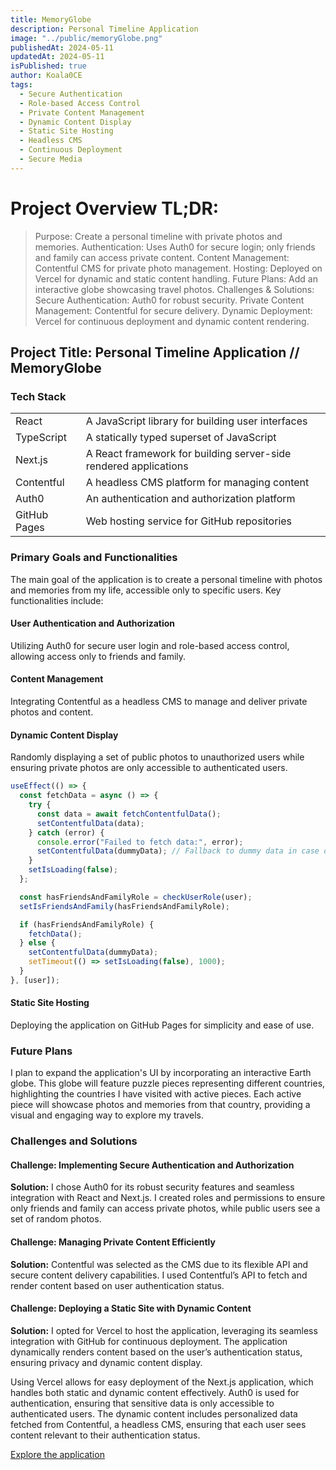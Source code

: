 ```yaml
---
title: MemoryGlobe
description: Personal Timeline Application
image: "../public/memoryGlobe.png"
publishedAt: 2024-05-11
updatedAt: 2024-05-11
isPublished: true
author: Koala0CE
tags:
  - Secure Authentication
  - Role-based Access Control
  - Private Content Management
  - Dynamic Content Display
  - Static Site Hosting
  - Headless CMS
  - Continuous Deployment
  - Secure Media
---
```


# Project Overview TL;DR:

> Purpose: Create a personal timeline with private photos and memories. Authentication: Uses Auth0 for secure login; only friends and family can access private content. Content Management: Contentful CMS for private photo management. Hosting: Deployed on Vercel for dynamic and static content handling. Future Plans: Add an interactive globe showcasing travel photos. Challenges & Solutions: Secure Authentication: Auth0 for robust security. Private Content Management: Contentful for secure delivery. Dynamic Deployment: Vercel for continuous deployment and dynamic content rendering.

## Project Title: Personal Timeline Application // MemoryGlobe

### Tech Stack

|              |                                                                  |
| ------------ | ---------------------------------------------------------------- |
| React        | A JavaScript library for building user interfaces                |
| TypeScript   | A statically typed superset of JavaScript                        |
| Next.js      | A React framework for building server-side rendered applications |
| Contentful   | A headless CMS platform for managing content                     |
| Auth0        | An authentication and authorization platform                     |
| GitHub Pages | Web hosting service for GitHub repositories                      |

### Primary Goals and Functionalities

The main goal of the application is to create a personal timeline with photos and memories from my life, accessible only to specific users. Key functionalities include:

#### User Authentication and Authorization

Utilizing Auth0 for secure user login and role-based access control, allowing access only to friends and family.

#### Content Management

Integrating Contentful as a headless CMS to manage and deliver private photos and content.

#### Dynamic Content Display

Randomly displaying a set of public photos to unauthorized users while ensuring private photos are only accessible to authenticated users.

```typescript
useEffect(() => {
  const fetchData = async () => {
    try {
      const data = await fetchContentfulData();
      setContentfulData(data);
    } catch (error) {
      console.error("Failed to fetch data:", error);
      setContentfulData(dummyData); // Fallback to dummy data in case of error
    }
    setIsLoading(false);
  };

  const hasFriendsAndFamilyRole = checkUserRole(user);
  setIsFriendsAndFamily(hasFriendsAndFamilyRole);

  if (hasFriendsAndFamilyRole) {
    fetchData();
  } else {
    setContentfulData(dummyData);
    setTimeout(() => setIsLoading(false), 1000);
  }
}, [user]);
```

#### Static Site Hosting

Deploying the application on GitHub Pages for simplicity and ease of use.

### Future Plans

I plan to expand the application's UI by incorporating an interactive Earth globe. This globe will feature puzzle pieces representing different countries, highlighting the countries I have visited with active pieces. Each active piece will showcase photos and memories from that country, providing a visual and engaging way to explore my travels.

### Challenges and Solutions

#### Challenge: Implementing Secure Authentication and Authorization

**Solution:** I chose Auth0 for its robust security features and seamless integration with React and Next.js. I created roles and permissions to ensure only friends and family can access private photos, while public users see a set of random photos.

#### Challenge: Managing Private Content Efficiently

**Solution:** Contentful was selected as the CMS due to its flexible API and secure content delivery capabilities. I used Contentful’s API to fetch and render content based on user authentication status.

#### Challenge: Deploying a Static Site with Dynamic Content

**Solution:** I opted for Vercel to host the application, leveraging its seamless integration with GitHub for continuous deployment. The application dynamically renders content based on the user’s authentication status, ensuring privacy and dynamic content display.

Using Vercel allows for easy deployment of the Next.js application, which handles both static and dynamic content effectively. Auth0 is used for authentication, ensuring that sensitive data is only accessible to authenticated users. The dynamic content includes personalized data fetched from Contentful, a headless CMS, ensuring that each user sees content relevant to their authentication status.

[Explore the application](https://verbose-memory.vercel.app)

```

```
